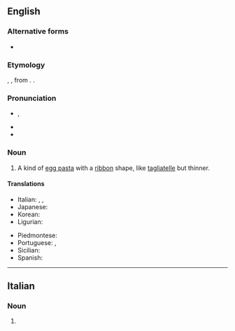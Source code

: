 ==English==
{{wikipedia}}

===Alternative forms===
* {{alter|en|tagliarini}}

===Etymology===
{{unadapted borrowing|en|it|taglierini}}, {{m|it|tagliarini}}, from {{m|it|tagliare||to cut}}. {{doublet|en|tagliolini}}.

===Pronunciation===
* {{IPA|en|/ˌtæljəˈɹiːni/}}, {{enPR|tăl'yə-rēʹnē}}
* {{rhymes|en|iːni}}
* {{hyph|en|ta|glia|ri|ni}}

===Noun===
{{en-noun|-|s}}

# A kind of [[egg pasta]] with a [[ribbon]] shape, like [[tagliatelle]] but thinner.
#: {{syn|en|tagliolini}}

====Translations====
{{trans-top|type of pasta}}
* Italian: {{t+|it|taglierini|m-p}}, {{t|it|tagliarini|m-p}}, {{t+|it|tagliolini|m-p}}
* Japanese: {{t|ja|タリエリーニ|tr=tarierīni}}
* Korean: {{t|ko|탈리에리니}}
* Ligurian: {{t|lij|tagiæn|m-p}}
{{trans-mid}}
* Piedmontese: {{t|pms|tajarin|m-p}}
* Portuguese: {{t+|pt|talharim|m}}, {{t|pt|talharins|m-p}}
* Sicilian: {{t|scn|tagghiarini|m-p}}
* Spanish: {{t+|es|tallarines|m-p}}
{{trans-bottom}}

{{C|en|Pasta}}

----

==Italian==

===Noun===
{{head|it|noun plural form|g=m-p}}

# {{plural of|it|taglierino}}
